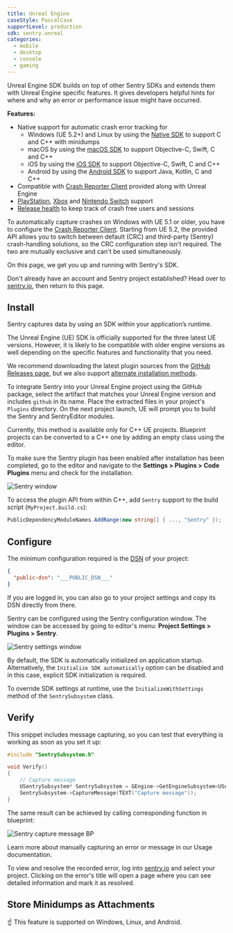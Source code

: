 ```yaml
---
title: Unreal Engine
caseStyle: PascalCase
supportLevel: production
sdk: sentry.unreal
categories:
  - mobile
  - desktop
  - console
  - gaming
---
```


Unreal Engine SDK builds on top of other Sentry SDKs and extends them with Unreal Engine specific features. It gives developers helpful hints for where and why an error or performance issue might have occurred.

**Features:**

- Native support for automatic crash error tracking for
  - Windows (UE 5.2+) and Linux by using the [Native SDK](/platforms/native/) to support C and C++ with minidumps
  - macOS by using the [macOS SDK](/platforms/apple/guides/macos/) to support Objective-C, Swift, C and C++
  - iOS by using the [iOS SDK](/platforms/apple/guides/ios/) to support Objective-C, Swift, C and C++
  - Android by using the [Android SDK](/platforms/android/) to support Java, Kotlin, C and C++
- Compatible with [Crash Reporter Client](/platforms/unreal/configuration/setup-crashreporter/) provided along with Unreal Engine
- [PlayStation](/platforms/playstation/), [Xbox](/platforms/xbox/) and [Nintendo Switch](/platforms/nintendo-switch/) support
- [Release health](/platforms/unreal/configuration/releases/) to keep track of crash free users and sessions

<Alert level="warning">

To automatically capture crashes on Windows with UE 5.1 or older, you have to configure the [Crash Reporter Client](/platforms/unreal/configuration/setup-crashreporter/). Starting from UE 5.2, the provided API allows you to switch between default (CRC) and third-party (Sentry) crash-handling solutions, so the CRC configuration step isn't required. The two are mutually exclusive and can't be used simultaneously.

</Alert>

On this page, we get you up and running with Sentry's SDK.

Don't already have an account and Sentry project established? Head over to [sentry.io](https://sentry.io/signup/), then return to this page.

## Install

Sentry captures data by using an SDK within your application’s runtime.

The Unreal Engine (UE) SDK is officially supported for the three latest UE versions. However, it is likely to be compatible with older engine versions as well depending on the specific features and functionality that you need.

We recommend downloading the latest plugin sources from the [GitHub Releases page](https://github.com/getsentry/sentry-unreal/releases), but we also support [alternate installation methods](/platforms/unreal/install/).

To integrate Sentry into your Unreal Engine project using the GitHub package, select the artifact that matches your Unreal Engine version and includes `github` in its name. Place the extracted files in your project's `Plugins` directory. On the next project launch, UE will prompt you to build the Sentry and SentryEditor modules.

<Alert>

Currently, this method is available only for C++ UE projects. Blueprint projects can be converted to a C++ one by adding an empty class using the editor.

</Alert>

To make sure the Sentry plugin has been enabled after installation has been completed, go to the editor and navigate to the **Settings > Plugins > Code Plugins** menu and check for the installation.

![Sentry window](./img/unreal_plugins_window.png)

To access the plugin API from within C++,
add `Sentry` support to the build script (`MyProject.build.cs`):

```csharp
PublicDependencyModuleNames.AddRange(new string[] { ..., "Sentry" });
```

## Configure

The minimum configuration required is the [DSN](/product/sentry-basics/dsn-explainer/) of your project:

```json {tabTitle: Public DSN}
{
  "public-dsn": "___PUBLIC_DSN___"
}
```

<Alert>

If you are logged in, you can also go to your project settings and copy its DSN directly from there.

</Alert>

Sentry can be configured using the Sentry configuration window.
The window can be accessed by going to editor's menu: **Project Settings > Plugins > Sentry**.

![Sentry settings window](./img/unreal_window.png)

By default, the SDK is automatically initialized on application startup. Alternatively, the `Initialize SDK automatically` option can be disabled and in this case, explicit SDK initialization is required.

To override SDK settings at runtime, use the `InitializeWithSettings` method of the `SentrySubsystem` class.

## Verify

This snippet includes message capturing, so you can test that everything is working as soon as you set it up:

```cpp
#include "SentrySubsystem.h"

void Verify()
{
    // Capture message
    USentrySubsystem* SentrySubsystem = GEngine->GetEngineSubsystem<USentrySubsystem>();
    SentrySubsystem->CaptureMessage(TEXT("Capture message"));
}
```

The same result can be achieved by calling corresponding function in blueprint:

![Sentry capture message BP](./img/unreal_bp_message.png)

<Alert>

Learn more about manually capturing an error or message in our <PlatformLink to="/usage/">Usage documentation</PlatformLink>.

</Alert>

To view and resolve the recorded error, log into [sentry.io](https://sentry.io) and select your project. Clicking on the error's title will open a page where you can see detailed information and mark it as resolved.

## Store Minidumps as Attachments

<Include name="store-minidumps-as-attachments-intro" />

<Alert>☝ This feature is supported on Windows, Linux, and Android.</Alert>

<Include name="store-minidumps-as-attachments-configuration" />
